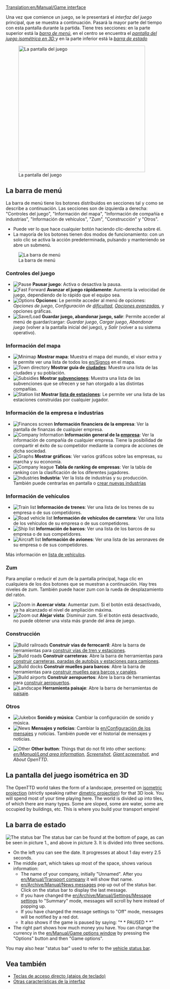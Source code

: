 [[Translation:en/Manual/Game interface]]
{{es/Traducción|origen=Game interface}}

{{es/Manual/Tabla de contenido}}
Una vez que comience un juego, se le presentará el ''interfaz del juego'' principal, que se muestra a continuación. Pasará la mayor parte del tiempo con esta pantalla durante la partida. Tiene tres secciones: en la parte superior está la ''[[#la-barra-de-menu|barra de menú]]'', en el centro se encuentra el ''[[#la-pantalla-del-juego-isometrica-en-3d|pantalla del juego isométrica en 3D ]]'' y en la parte inferior está la ''[[#la-barra-de-estado|barra de estado]]''

[[File:en/Manual/Interface.png|thumb|none|400px|La pantalla del juego]]

==La barra de menú==
La barra de menú tiene los botones distribuidos en secciones tal y como se describe a continuación. Las secciones son de izquierda a derecha: "Controles del juego", "Información del mapa", "Información de compañía e industrias", "Información de vehículos", "Zum", "Construcción" y "Otros".
* Puede ver lo que hace cualquier botón haciendo clic-derecha sobre él.
* La mayoría de los botones tienen dos modos de funcionamiento: con un solo clic se activa la acción predeterminada, pulsando y manteniendo se abre un submenú.
[[File:en/Manual html 2bcbc8d0.png|none|frame|La barra de menú]]

===Controles del juego===
*[[File:en/Manual/Manual html m7fd3f2df.png|Pause]] '''Pausar juego''': Activa o desactiva la pausa.
*[[File:en/Manual/Manual html m56d46b8f.png|Fast Forward]] '''Avanzar el juego rápidamente''': Aumenta la velocidad de juego, dependiendo de lo rápido que el equipo sea.
*[[File:en/Manual/Manual html md7ebe52.png|Options]] '''Opciones''': Le permite acceder al menú de opciones: ''Opciones de juego'', ''Configuración de [[es/Archive/Manual/Settings/Dificultad|dificultad]]'', ''[[es/Archive/Manual/Settings/Opciones avanzadas|Opciones avanzadas]]'', y opciones gráficas.
*[[File:en/Manual/Manual html m3ad9dba5.png|Save/Load]] '''Guardar juego, abandonar juego, salir''': Permite acceder al menú de guardar/cargar: ''Guardar juego'', ''Cargar juego'', ''Abandonar juego'' (volver a la pantalla inicial del juego), y ''Salir'' (volver a su sistema operativo).

===Información del mapa===
*[[File:en/Manual/Manual html m6cb2b7aa.png|Minimap]] '''Mostrar mapa''': Muestra el mapa del mundo, el visor extra y le permite ver una lista de todos los [[en/Signos]] en el mapa.
*[[File:en/Manual/Manual html m58c015ad.png|Town directory]] '''Mostrar guía de [[es/Ciudad|ciudades]]''': Muestra una lista de las ciudades y su población.
*[[File:en/Manual/Manual html 54594ccb.png|Subsidies]] '''Mostrar [[es/Manual/Subvenciones|subvenciones]]''': Muestra una lista de las subvenciones que se ofrecen y se han otorgado a las distintas compañías.
*[[File:en/Manual/Manual html m791b53c3.png|Station list]] '''Mostrar [[es/Manual/Lista de estaciones|lista de estaciones]]''': Le permite ver una lista de las estaciones construidas por cualquier jugador.

===Información de la empresa e industrias===
*[[File:en/Manual/Manual html 63e6566d.png|Finances screen]] '''Información financiera de la empresa''': Ver la pantalla de finanzas de cualquier empresa.
*[[File:en/Manual/Manual html 12e20f5b.png|Company Information]] '''Información general de la [[es/Empresa|empresa]]''': Ver la información de compañía de cualquier empresa. Tiene la posibilidad de compartir el éxito de su competidor mediante la compra de acciones de dicha sociedad.
*[[File:en/Manual/Manual html 36354981.png|Graphs]] '''Mostrar gráficos''': Ver varios gráficos sobre las empresas, su marcha y su economía.
*[[File:en/Manual/Manual html 2a553acb.png|Company league]] '''Tabla de ranking de empresas''': Ver la tabla de ranking con la clasificación de los diferentes jugadores.
*[[File:en/Manual/Manual html m4d6ba21e.png|Industries]] '''Industria''': Ver la lista de industrias y su producción. También puede centrarlas en pantalla o [[es/Manual/Industrias#crear-nuevas-industrias|crear nuevas industrias]]

===Información de vehículos===
*[[File:en/Manual/Manual html m16a497ce.png|Train list]] '''Información de trenes''': Ver una lista de los trenes de su empresa o de sus competidores.
*[[File:en/Manual/Manual html m3518e48c.png|Road vehicle list]] '''Información de vehículos de carretera''': Ver una lista de los vehículos de su empresa o de sus competidores.
*[[File:en/Manual/Manual html 53123a33.png|Ship list]] '''Información de barcos''': Ver una lista de los barcos de su empresa o de sus competidores.
*[[File:en/Manual/Manual html 442702e6.png|Aircraft list]] '''Información de aviones''': Ver una lista de las aeronaves de su empresa o de sus competidores.

Más información en [[es/Lista de vehículos|lista de vehículos]].

===Zum===
Para ampliar o reducir el zum de la pantalla principal, haga clic en cualquiera de los dos botones que se muestran a continuación. Hay tres niveles de zum. También puede hacer zum con la rueda de desplazamiento del ratón.
*[[File:en/Manual/Manual html 628b2aa3.png|Zoom in]] '''Acercar vista''': Aumentar zum. Si el botón está desactivado, ya ha alcanzado el nivel de ampliación máxima.
*[[File:en/Manual/Manual html m55168bcb.png|Zoom out]] '''Alejar vista''': Disminuir zum. Si el botón está desactivado, no puede obtener una vista más grande del área de juego.

===Construcción===
*[[File:en/Manual/Manual html m772c5b23.png|Build railroads]] '''Construir vías de ferrocarril''': Abre la barra de herramientas para [[es/Manual/Construcción de ferrocarriles|construir vías de tren y estaciones]].
*[[File:en/Manual/Manual html ma6d6c8c.png|Build roads]] '''Construir carreteras''': Abre la barra de herramientas para [[es/Manual/Construcción de carreteras|construir carreteras, paradas de autobús y estaciones para camiones]].
*[[File:en/Manual/Manual html m2cc0c4cd.png|Build docks]] '''Construir muelles para barcos''': Abre la barra de herramientas para [[es/Manual/Construir rutas marítimas|construir muelles para barcos y canales]].
*[[File:en/Manual/Manual html 1ae92703.png|Build airports]] '''Construir aeropuertos''': Abre la barra de herramientas para [[es/Manual/Construir aeropuertos|construir aeropuertos]].
*[[File:en/Manual/Manual html m233f8633.png|Landscape]] '''Herramienta paisaje''': Abre la barra de herramientas de [[es/Manual/Paisaje|paisaje]].

===Otros===
*[[File:en/Manual/Manual html m6a2249c4.png|Jukebox]] '''Sonido y música''': Cambiar la configuración de sonido y música.
*[[File:en/Manual/Manual html 2a55c3aa.png|News]] '''Mensajes y noticias''': Cambiar la [[en/Configuración de los mensajes]] y noticias. También puede ver el historial de mensajes y noticias.
{{es/Pendiente de traducción}}
*[[File:en/Manual/Manual html 51cda05b.png|Other]] '''Other button''': Things that do not fit into other sections: ''[[en/Manual/Land area information]]'', ''[[en/Manual/Screenshot|Screenshot]]'', ''[[en/Manual/Screenshot|Giant screenshot]]'', and ''About OpenTTD''.

==La pantalla del juego isométrica en 3D==
The OpenTTD world takes the form of a landscape, presented on [http://en.wikipedia.org/wiki/Isometric_projection#.22Isometric.22_projection_in_video_games_and_pixel_art isometric projection] (strictly speaking rather [http://en.wikipedia.org/wiki/Dimetric_projection dimetric projection]) for that 3D look.  You will spend most of your time playing here.  The world is divided up into tiles, of which there are many types.  Some are sloped, some are water, some are occupied by buildings, etc. This is where you build your transport empire!

==La barra de estado==
[[File:en/Manual/Status-bar.png|none|frame|The status bar]]
The status bar can be found at the bottom of page, as can be seen in picture 1., and above in picture 3. It is divided into three sections. 
*On the left you can see the date. It progresses at about 1 day every 2.5 seconds.
*The middle part, which takes up most of the space, shows various information:
**The name of your company, initially "Unnamed". After you [[en/Manual/Transport company]] it will show that name. 
**[[en/Archive/Manual/News messages]] pop up out of the status bar. Click on the status bar to display the last message.
**If you have changed the [[en/Archive/Manual/Settings/Message settings]] to "Summary" mode, messages will scroll by here instead of popping up.
**If you have changed the message settings to "Off" mode, messages will be notified by a red dot.
**It also shows if the game is paused by saying: "* * PAUSED * *"
*The right part shows how much money you have. You can change the currency in the [[en/Manual/Game options window]] by pressing the "Options" button and then "Game options".

You may also hear "status bar" used to refer to the [[en/Manual/Status bar|vehicle status bar]].

==Vea también==
* [[en/Teclas de acceso directo/E|Teclas de acceso directo (atajos de teclado)]]
* [[es/Otras características de la interfaz|Otras características de la interfaz]]
